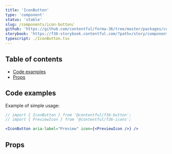 ```yaml
---
title: 'IconButton'
type: 'component'
status: 'stable'
slug: /components/icon-button/
github: 'https://github.com/contentful/forma-36/tree/master/packages/components/button/src/IconButton'
storybook: 'https://f36-storybook.contentful.com/?path=/story/components-button-iconbutton--basic'
typescript: ./IconButton.tsx
---
```



## Table of contents

- [Code examples](#code-examples)
- [Props](#props)

## Code examples

Example of simple usage:

```jsx
// import { IconButton } from '@contentful/f36-button';
// import { PreviewIcon } from '@contentful/f36-icons';

<IconButton aria-label="Preview" icon={<PreviewIcon />} />
```

## Props

<Props of="IconButton" />
